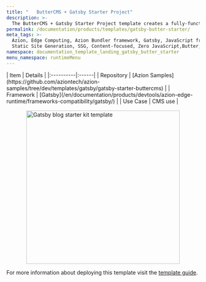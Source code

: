 ```yaml
---
title: "   ButterCMS + Gatsby Starter Project"
description: >-
  The ButterCMS + Gatsby Starter Project template creates a fully-functional Gatsby starter project, completely integrated with ButterCMS, a leading headless CMS that makes collaborative content management of your application easier.
permalink: /documentation/products/templates/gatsby-butter-starter/
meta_tags: >-
  Azion, Edge Computing, Azion Bundler framework, Gatsby, JavaScript frameworks,
  Static Site Generation, SSG, Content-focused, Zero JavaScript,Butter, CMS
namespace: documentation_template_landing_gatsby_butter_starter
menu_namespace: runtimeMenu
---
```



<div class="[&_.flex.flex-col]:!gap-4 [&_.flex.flex-col]:md:!gap-8 [&_.flex.flex-col]:2xl:!gap-16">
  <SectionBasicContent
    titleTag="h2"
    description="The ButterCMS + Gatsby Starter Project template creates a fully-functional Gatsby starter project, completely integrated with ButterCMS, a leading headless CMS that makes collaborative content management of your application easier. This template combines Gatsby's powerful static site generation with ButterCMS's intuitive content management system, providing a seamless development experience."
    buttons={[
      { label: "Deploy template", link: "https://console.azion.com/create/buttercms/buttercms-gatsby-starter", outlined: false, icon: "ai ai-azion", iconPos: "left" },
      { label: "View demo", link: "https://gmlxssimbw.map.azionedge.net", severity: "secondary", target:"_blank" }
    ]}
  />
</div>

<div style="display: flex; gap: 1rem; align-items: center; flex-direction: row; flex-wrap: wrap;">
  <div style="flex: 1; min-width: 300px;">
    | Item | Details |
    |:----------|:------|
    | Repository | [Azion Samples](https://github.com/aziontech/azion-samples/tree/dev/templates/gatsby/gatsby-starter-buttercms) |
    | Framework | [Gatsby](/en/documentation/products/devtools/azion-edge-runtime/frameworks-compatibility/gatsby/) |
    | Use Case | CMS use |
  </div>
  <div style="display: flex; justify-content: center; align-items: center; flex: 1; min-width: 300px;">
    <img src="/assets/docs/images/uploads/template-showcase/gatsby/gatsby-butter.png" width="400" alt="Gatsby blog starter kit template" style="max-width: 100%; height: auto;" />
  </div>
</div>

For more information about deploying this template visit the [template guide](/en/documentation/products/guides/butter-templates-collection/).